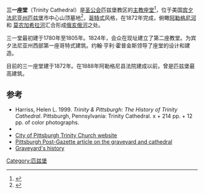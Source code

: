 {{Infobox historic site
| name                 = 三一座堂
| designation1      = PHLF
| designation1_date = 1970
| image                = Pittsburgh_trinitychurch.jpg
| latitude = 40.4413
| longitude = -79.9987
| coord_parameters = region:US-PA_type:landmark
| coord_display = inline, title
| location             = 美国[[宾夕法尼亚州|宾夕法尼亚州]]匹兹堡第六大道322号 
| built                = 1872
| architect            = Gordon W. Lloyd
| architecture         =  哥特复兴
| governing_body       = [[圣公会|圣公会]]
}}
'''三一座堂'''（Trinity Cathedral）是[[圣公会|圣公会]]匹兹堡教区的[[主教座堂|主教座堂]]<ref>{{Cite web |url=http://www.episcopalpgh.org/wp-content/uploads/file/Documents/Governing%20Documents%20July%202011.pdf |title=存档副本 |access-date=2016-11-29 |archive-url=https://web.archive.org/web/20160305032632/http://www.episcopalpgh.org/wp-content/uploads/file/Documents/Governing%20Documents%20July%202011.pdf |archive-date=2016-03-05 |dead-url=yes }}</ref>，位于美国[[宾夕法尼亚州|宾夕法尼亚州]][[匹兹堡|匹兹堡]]市中心山顶墓地<ref>{{cite web |url=http://www.city.pittsburgh.pa.us/wt/html/trinity_cathedral_1870-71.html |title=存档副本 |accessdate=2007-10-10 |deadurl=yes |archiveurl=https://web.archive.org/web/20070811213822/http://www.city.pittsburgh.pa.us/wt/html/trinity_cathedral_1870-71.html |archivedate=2007-08-11 }}</ref>，[[哥特式|哥特式]]风格，在1872年完成，俯瞰[[阿勒格尼河|阿勒格尼河]]和 [[莫农加希拉河|莫农加希拉河]]汇合形成[[俄亥俄河|俄亥俄河]]之处。

三一堂最初建于1780年至1805年。1824年，会众在现址建立了第二座教堂。为宾夕法尼亚州西部第一座哥特式建筑。约翰·亨利·霍普金斯领导了座堂的设计和建造。

目前的三一座堂建于1872年。在1888年阿勒格尼县法院建成以前，曾是匹兹堡最高建筑。

==参考==
{{reflist}}
*Harriss, Helen L. 1999. ''Trinity & Pittsburgh: The History of Trinity Cathedral''. Pittsburgh, Pennsylvania: Trinity Cathedral. x + 214 pp. + 12 pp. of color photographs.
*{{official website|http://www.trinitycathedralpgh.org/}}
*[https://web.archive.org/web/20070811213822/http://www.city.pittsburgh.pa.us/wt/html/trinity_cathedral_1870-71.html City of Pittsburgh Trinity Church website]
*[http://www.post-gazette.com/pg/07176/796927-53.stm Pittsburgh Post-Gazette article on the graveyard and cathedral]{{Wayback|url=http://www.post-gazette.com/pg/07176/796927-53.stm |date=20110828011333 }}
*[http://www23.us.archive.org/stream/placeofgreathist00dahl/placeofgreathist00dahl_djvu.txt Graveyard's history]
[[Category:匹兹堡|Category:匹兹堡]]